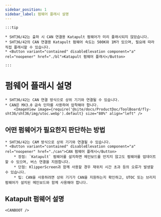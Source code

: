 ```yaml
---
sidebar_position: 1
sidebar_label: 펌웨어 플래시 설명
---
```





    :::tip

    * SHT36/42는 출하 시 CAN 연결용 Katapult 펌웨어가 미리 플래시되지 않았습니다.
    * SHT36/42의 CAN 연결용 Katapult 펌웨어 속도는 500K와 1M가 있으며, 필요에 따라 직접 플래시할 수 있습니다.
    * <Button variant="contained" disableElevation component="a" rel="noopener" href="./bl">Katapult 펌웨어 플래시</Button>

    :::

# 펌웨어 플래시 설명

    * SHT36/42는 CAN 연결 방식으로 상위 기기와 연결될 수 있습니다.
    * CAN은 MX3.0 금속 단자를 사용하여 압착해야 합니다.
        <ImageView image={require('@site/docs/ProductDoc/ToolBoard/fly-sht36/sht36/img/utoc.webp').default} size="80%" align="left" />

## 어떤 펌웨어가 필요한지 판단하는 방법

    * SHT36/42는 CAM 방식으로 상위 기기와 연결될 수 있습니다.
    * <Button variant="contained" disableElevation component="a" rel="noopener" href="./can">CAN 펌웨어 플래시</Button>
        * 장점: `Katapult` 펌웨어를 설치하면 메인보드를 만지지 않고도 펌웨어를 업데이트할 수 있으며, 버스 연결을 지원합니다.
        * 단점: KlipperScreen과 함께 사용할 경우 재위치 시간 초과 등의 오류가 발생할 수 있습니다.
        * 팁: CAN을 사용하려면 상위 기기가 CAN을 지원하는지 확인하고, UTOC 또는 브리지 펌웨어가 설치된 메인보드와 함께 사용해야 합니다.

## Katapult 펌웨어 설명

    <CANBOOT />

